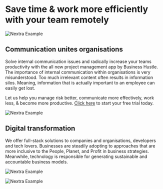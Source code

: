 
# Save time & work more efficiently with your team remotely

<Bleed>![Nextra Example](../public/feature.png)</Bleed>

## Communication unites organisations

Solve internal communication issues and radically increase your teams productivity with the all new project management app by Business Hustle. The importance of internal communication within organisations is very misunderstood. Too much irrelevant content often results in information silos. Meaning, information that is actually important to an employee can easily get lost.

Let us help you manage risk better, communicate more effectively, work less,  & become more productive. [Click here](https://bh-projectmanager.bubbleapps.io/?debug_mode=true) to start your free trial today.

<Bleed>![Nextra Example](../public/feature2.png)</Bleed>

## Digital transformation 

We offer full-stack solutions to companies and organisations, developers and tech lovers. Businesses are steadily adopting to approaches that are more inclusive to the People, Planet, and Profit in business strategies. Meanwhile, technology is responsible for  generating sustainable and accountable business models.


<Bleed>![Nextra Example](../public/fs.png)</Bleed>

<Bleed>![Nextra Example](../public/neuro.gif)</Bleed>

